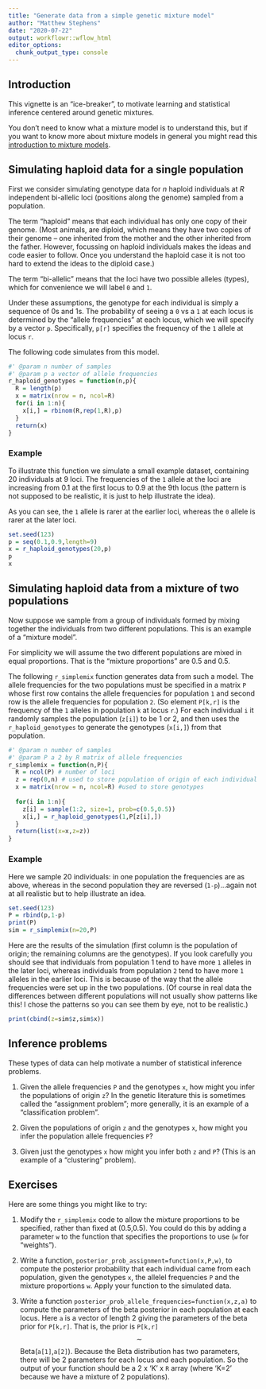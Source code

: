 ```yaml
---
title: "Generate data from a simple genetic mixture model"
author: "Matthew Stephens"
date: "2020-07-22"
output: workflowr::wflow_html
editor_options:
  chunk_output_type: console
---
```


## Introduction

This vignette is an "ice-breaker", to motivate learning
and statistical inference centered around genetic mixtures.

You don't need to know what a mixture model is to understand this,
but if you want to know more about mixture models in general you might read
this [introduction to mixture models](intro_to_mixture_models.html).

## Simulating haploid data for a single population

First we consider simulating genotype data for $n$ 
haploid individuals at $R$ independent bi-allelic loci (positions along the genome) sampled from a population. 

The term "haploid" means that each individual
has only one copy of their genome. (Most animals, are diploid, which means they have two copies of their genome -- one inherited from the mother and the other inherited from the father. However, focussing on haploid individuals makes the ideas and code easier to follow. Once you understand the haploid
case it is not too hard to extend the ideas to the diploid case.)

The term "bi-allelic" means that the loci have two possible alleles (types),
which for convenience we will label `0` and `1`. 

Under these assumptions, 
the genotype for each individual is
simply a sequence of 0s and 1s.
The probability of seeing a `0` vs a `1` at each locus is determined by the "allele frequencies" at each locus, which we will specify by a vector `p`. Specifically, `p[r]` specifies the
frequency of the `1` allele at locus `r`. 

The following code simulates from this model. 
```r
#' @param n number of samples
#' @param p a vector of allele frequencies
r_haploid_genotypes = function(n,p){
  R = length(p)
  x = matrix(nrow = n, ncol=R)
  for(i in 1:n){
    x[i,] = rbinom(R,rep(1,R),p)
  }
  return(x)
}
```

### Example

To illustrate this function
we simulate a small example dataset, containing 20 individuals at 9 loci.
The frequencies of the `1` allele at the loci are increasing from 0.1 at
the first locus to 0.9 at the 9th locus (the pattern is not supposed to be realistic, it is just to help illustrate the idea).

As you can see, the `1` allele is rarer at the earlier loci, whereas the `0` allele is rarer at the later loci.

```r
set.seed(123)
p = seq(0.1,0.9,length=9)
x = r_haploid_genotypes(20,p)
p
x 
```


## Simulating haploid data from a mixture of two populations

Now suppose we sample from a group of individuals formed by
mixing together the individuals from two different populations.
This is an example of a "mixture model".

For simplicity we will assume the two different populations
are mixed in equal proportions. That is the "mixture proportions"
are 0.5 and 0.5.

The following `r_simplemix` function generates data from such a model.
The allele frequencies for the two populations must be specified in a matrix `P` whose first row contains the allele frequencies for population `1` and 
second row is the allele frequencies for population `2`. (So element
`P[k,r]` is the
frequency of the `1` alleles in population `k` at locus `r`.)
For each individual `i` it randomly samples the population (`z[i]`) to be
1 or 2, and then uses the `r_haploid_genotypes` to generate the genotypes
(`x[i,]`) from that population. 


```r
#' @param n number of samples
#' @param P a 2 by R matrix of allele frequencies
r_simplemix = function(n,P){
  R = ncol(P) # number of loci
  z = rep(0,n) # used to store population of origin of each individual
  x = matrix(nrow = n, ncol=R) #used to store genotypes
  
  for(i in 1:n){
    z[i] = sample(1:2, size=1, prob=c(0.5,0.5))
    x[i,] = r_haploid_genotypes(1,P[z[i],])
  }
  return(list(x=x,z=z))
}
```


### Example

Here we sample 20 individuals: in one population the frequencies are as above,
whereas in the second population they are reversed (`1-p`)...again not at all realistic
but to help illustrate an idea. 

```r
set.seed(123)
P = rbind(p,1-p)
print(P)
sim = r_simplemix(n=20,P)
```

Here are the results of the simulation (first column is the population of origin; the remaining columns are the genotypes).
If you look carefully you should see that individuals from population 1
tend to have more `1` alleles in the later loci, whereas individuals from population `2` tend to have more `1` alleles in the earlier loci. This is because
of the way that the allele frequencies were set up in the two populations.
(Of course in real data the differences between different populations will
 not usually show patterns like this! I chose the patterns so you can
 see them by eye, not to be realistic.)

```r
print(cbind(z=sim$z,sim$x))
```


## Inference problems

These types of data can help motivate a number of statistical inference problems.
 
1. Given the allele frequencies `P` and the genotypes `x`, how might
you infer the populations of origin `z`? In the genetic literature this
is sometimes called the "assignment problem"; more generally, it is an 
example of a "classification problem". 

2. Given the populations of origin `z` and the genotypes `x`, how
might you infer the population allele frequencies `P`?

3. Given just the genotypes `x` how might you infer both `z` and `P`? (This is an example of a "clustering" problem). 

## Exercises

Here are some things you might like to try:

1. Modify the `r_simplemix` code to allow the mixture proportions to be specified, rather than fixed at (0.5,0.5). You could do this by adding a parameter `w` to the function that specifies the proportions to use (`w` for "weights").

2. Write a function, `posterior_prob_assignment=function(x,P,w)`, to compute the posterior probability that each individual came from each population, given the genotypes 
`x`,  the allelel frequencies `P` and the mixture proportions `w`.  Apply your function to the simulated data.

3. Write a function `posterior_prob_allele_frequencies=function(x,z,a)` to compute the parameters of the beta posterior in each population at each locus.
Here `a` is a vector of length 2 giving the parameters of the beta prior for `P[k,r]`. 
That is, the prior is `P[k,r]` $$\sim$$ Beta(`a[1]`,`a[2]`).
Because the Beta distribution has two parameters, there will be 2 parameters for each locus and each population. So the output of your function should be a 2 x 'K' x `R` array (where 'K=2' because we have a mixture of 2 populations).








